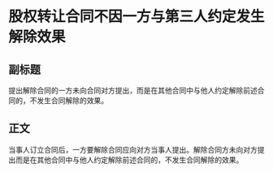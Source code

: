 # 股权转让合同不因一方与第三人约定发生解除效果
## 副标题
提出解除合同的一方未向合同对方提出，而是在其他合同中与他人约定解除前述合同的，不发生合同解除的效果。
## 正文
当事人订立合同后，一方要解除合同应向对方当事人提出。解除合同方未向对方提出而是在其他合同中与他人约定解除前述合同的，不发生合同解除的效果。